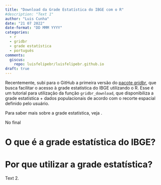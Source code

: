 ```yaml
---
title: "Download da Grade Estatística do IBGE com o R"
#description: "Text 1"
author: "Luis Cunha"
date: "21 07 2022"
date-format: "DD MMM YYYY"
categories:
  - r
  - gridbr
  - grade estatística
  - português
comments:
  giscus:
    repo: luisfelipebr/luisfelipebr.github.io
draft: true
---
```


Recentemente, subi para o GitHub a primeira versão do [pacote *gridbr*](), que busca facilitar o acesso à grade estatística do IBGE utilizando o R. Esse é um tutorial para utilização da função `gridbr_download`, que disponibiliza a grade estatística + dados populacionais de acordo com o recorte espacial definido pelo usuário.

Para saber mais sobre a grade estatística, veja []().

No final 

# O que é a grade estatística do IBGE?

# Por que utilizar a grade estatística?

Text 2.